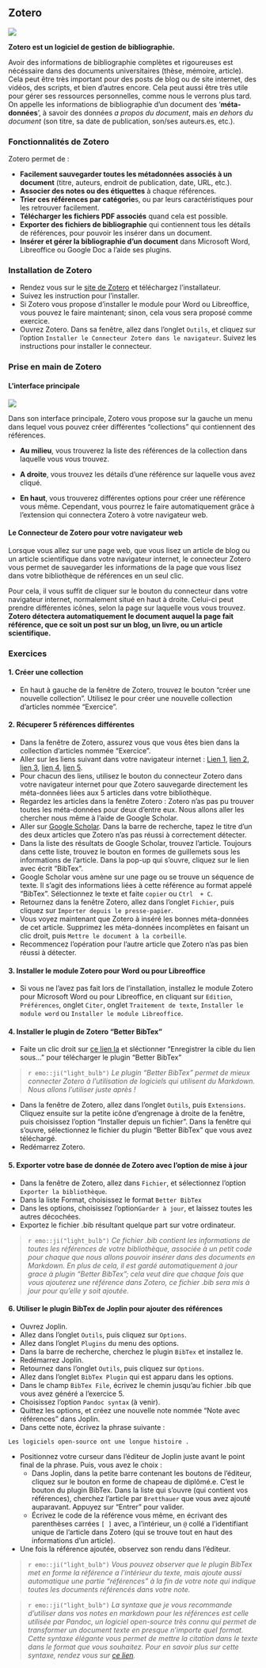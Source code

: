 ## Zotero

![](./imgs/zotero_logo.png)

**Zotero est un logiciel de gestion de bibliographie.**

Avoir des informations de bibliographie complètes et rigoureuses est nécéssaire dans des documents universitaires (thèse, mémoire, article). Cela peut être très important pour des posts de blog ou de site internet, des vidéos, des scripts, et bien d'autres encore. Cela peut aussi être très utile pour gérer ses ressources personnelles, comme nous le verrons plus tard. On appelle les informations de bibliographie d'un document des '**méta-données**', à savoir des données *a propos du document*, mais *en dehors du document* (son titre, sa date de publication, son/ses auteurs.es, etc.).

### Fonctionnalités de Zotero

Zotero permet de :

- **Facilement sauvegarder toutes les métadonnées associés à un document** (titre, auteurs, endroit de publication, date, URL, etc.).
- **Associer des notes ou des étiquettes** à chaque références.
- **Trier ces références par catégorie**s, ou par leurs caractéristiques pour les retrouver facilement.
- **Télécharger les fichiers PDF associés** quand cela est possible.
- **Exporter des fichiers de bibliographie** qui contiennent tous les détails de références, pour pouvoir les insérer dans un document.
- **Insérer et gérer la bibliographie d'un document** dans Microsoft Word, Libreoffice ou Google Doc a l'aide ses plugins.

### Installation de Zotero

- Rendez vous sur le [site de Zotero](https://www.zotero.org/) et téléchargez l'installateur.
- Suivez les instruction pour l'installer.
- Si Zotero vous propose d'installer le module pour Word ou Libreoffice, vous pouvez le faire maintenant; sinon, cela vous sera proposé comme exercice.
- Ouvrez Zotero. Dans sa fenêtre, allez dans l'onglet `Outils`, et cliquez sur l'option `Installer le Connecteur Zotero dans le navigateur`. Suivez les instructions pour installer le connecteur.

### Prise en main de Zotero

#### L'interface principale

![](./imgs/Zotero_interface.jpg)

Dans son interface principale, Zotero vous propose sur la gauche un menu dans lequel vous pouvez créer différentes "collections" qui contiennent des références.

- **Au milieu**, vous trouverez la liste des références de la collection dans laquelle vous vous trouvez.

- **A droite**, vous trouvez les détails d'une référence sur laquelle vous avez cliqué.

- **En haut**, vous trouverez différentes options pour créer une référence vous même. Cependant, vous pourrez le faire automatiquement grâce à l'extension qui connectera Zotero à votre navigateur web.

#### Le Connecteur de Zotero pour votre navigateur web

Lorsque vous allez sur une page web, que vous lisez un article de blog ou un article scientifique dans votre navigateur internet, le connecteur Zotero vous permet de sauvegarder les informations de la page que vous lisez dans votre bibliothèque de références en un seul clic.

Pour cela, il vous suffit de cliquer sur le bouton du connecteur dans votre navigateur internet, normalement situé en haut à droite. Celui-ci peut prendre différentes icônes, selon la page sur laquelle vous vous trouvez. **Zotero détectera automatiquement le document auquel la page fait référence, que ce soit un post sur un blog, un livre, ou un article scientifique.**

### Exercices

#### 1. Créer une collection

- En haut à gauche de la fenêtre de Zotero, trouvez le bouton "créer une nouvelle collection". Utilisez le pour créer une nouvelle collection d'articles nommée "Exercice".

#### 2. Récuperer 5 références différentes

- Dans la fenêtre de Zotero, assurez vous que vous êtes bien dans la collection d'articles nommée "Exercice".
- Aller sur les liens suivant dans votre navigateur internet : [Lien 1](https://pubsonline.informs.org/doi/abs/10.1287/mnsc.1060.0560), [lien 2](https://www.sciencedirect.com/science/article/abs/pii/S0164121202000651), [lien 3](https://www.jstor.org/stable/25148740?seq=1#metadata_info_tab_contents), [lien 4](http://adaptknowledge.com/wp-content/uploads/rapidintake/PI_CL/media/InnArticle.pdf), [lien 5](https://opencommons.uconn.edu/libr_pubs/7/).
- Pour chacun des liens, utilisez le bouton du connecteur Zotero dans votre navigateur internet pour que Zotero sauvegarde directement les méta-données liées aux 5 articles dans votre bibliothèque.
- Regardez les articles dans la fenêtre Zotero : Zotero n'as pas pu trouver toutes les méta-données pour deux d'entre eux. Nous allons aller les chercher nous même à l'aide de Google Scholar.
- Aller sur [Google Scholar](https://scholar.google.ca/). Dans la barre de recherche, tapez le titre d'un des deux articles que Zotero n'as pas réussi à correctement détecter.
- Dans la liste des résultats de Google Scholar, trouvez l'article. Toujours dans cette liste, trouvez le bouton en formes de guillemets sous les informations de l'article. Dans la pop-up qui s'ouvre, cliquez sur le lien avec écrit "BibTex".
- Google Scholar vous amène sur une page ou se trouve un séquence de texte. Il s'agit des informations liées à cette référence au format appelé "BibTex". Sélectionnez le texte et faite `copier` ou `Ctrl  + C`.
- Retournez dans la fenêtre Zotero, allez dans l'onglet `Fichier`, puis cliquez sur `Importer depuis le presse-papier`.
- Vous voyez maintenant que Zotero à inséré les bonnes méta-données de cet article. Supprimez les méta-données incomplètes en faisant un clic droit, puis `Mettre le document à la corbeille`.
- Recommencez l'opération pour l'autre article que Zotero n'as pas bien réussi à détecter.

#### 3. Installer le module Zotero pour Word ou pour Libreoffice

- Si vous ne l'avez pas fait lors de l'installation, installez le module Zotero pour Microsoft Word ou pour Libreoffice, en cliquant sur `Edition`, `Préférences`, onglet `Citer`, onglet `Traitement de texte`, `Installer le module word` ou `Installer le module Libreoffice`.

#### 4. Installer le plugin de Zotero "Better BibTex"

- Faite un clic droit sur [ce lien la](https://github.com/retorquere/zotero-better-bibtex/releases/download/v5.4.7/zotero-better-bibtex-5.4.7.xpi) et sléctionner "Enregistrer la cible du lien sous..." pour télécharger le plugin "Better BibTex"

> `r emo::ji("light_bulb")` *Le plugin "Better BibTex" permet de mieux connecter Zotero à l'utilisation de logiciels qui utilisent du Markdown. Nous allons l'utiliser juste après !*

- Dans la fenêtre de Zotero, allez dans l'onglet `Outils`, puis `Extensions`. Cliquez ensuite sur la petite icône d'engrenage à droite de la fenêtre, puis choisissez l'option "Installer depuis un fichier". Dans la fenêtre qui s'ouvre, sélectionnez le fichier du plugin "Better BibTex" que vous avez téléchargé.
- Redémarrez Zotero.

#### 5. Exporter votre base de donnée de Zotero avec l'option de mise à jour

- Dans la fenêtre de Zotero, allez dans `Fichier`, et sélectionnez l'option `Exporter la bibliothèque`.
- Dans la liste Format, choisissez le format `Better BibTex`
- Dans les options, choisissez l'option` Garder à jour`, et laissez toutes les autres décochées.
- Exportez le fichier .bib résultant quelque part sur votre ordinateur.

> `r emo::ji("light_bulb")` *Ce fichier .bib contient les informations de toutes les références de votre bibliothèque, associée à un petit code pour chaque que nous allons pouvoir insérer dans des documents en Markdown. En plus de cela, il est gardé automatiquement à jour grace à plugin "Better BibTex"; cela veut dire que chaque fois que vous ajouterez une référence dans Zotero, ce fichier .bib sera mis à jour pour qu'elle y soit ajoutée.*

#### 6. Utiliser le plugin BibTex de Joplin pour ajouter des références

- Ouvrez Joplin.
- Allez dans l'onglet `Outils`, puis cliquez sur `Options`.
- Allez dans l'onglet `Plugins` du menu des options.
- Dans la barre de recherche, cherchez le plugin `BibTex` et installez le.
- Redémarrez Joplin.
- Retournez dans l'onglet `Outils`, puis cliquez sur `Options`.
- Allez dans l'onglet `BibTex Plugin` qui est apparu dans les options.
- Dans le champ `BibTex File`, écrivez le chemin jusqu'au fichier .bib que vous avez généré a l'exercice 5.
- Choisissez l'option `Pandoc syntax` (à venir).
- Quittez les options, et créez une nouvelle note nommée "Note avec références" dans Joplin.
- Dans cette note, écrivez la phrase suivante :
```
Les logiciels open-source ont une longue histoire .
```
- Positionnez votre curseur dans l'éditeur de Joplin juste avant le point final de la phrase. Puis, vous avez le choix :
  - Dans Joplin, dans la petite barre contenant les boutons de l'éditeur, cliquez sur le bouton en forme de chapeau de diplômé.e. C'est le bouton du plugin BibTex. Dans la liste qui s'ouvre (qui contient vos références), cherchez l'article par `Bretthauer` que vous avez ajouté auparavant. Appuyez sur "Entrer" pour valider.
  - Écrivez le code de la référence vous même, en écrivant des parenthèses carrées `[ ]` avec, a l'intérieur, un `@` collé a l'identifiant unique de l'article dans Zotero (qui se trouve tout en haut des informations d'un article).
- Une fois la référence ajoutée, observez son rendu dans l'éditeur.

> `r emo::ji("light_bulb")` *Vous pouvez observer que le plugin BibTex met en forme la référence a l'intérieur du texte, mais ajoute aussi automatique une partie "références" à la fin de votre note qui indique toutes les documents référencés dans votre note.*

> `r emo::ji("light_bulb")` *La syntaxe que je vous recommande d'utiliser dans vos notes en markdown pour les références est celle utilisée par Pandoc, un logiciel open-source très connu qui permet de transformer un document texte en presque n'importe quel format. Cette syntaxe élégante vous permet de mettre la citation dans le texte dans le format que vous souhaitez. Pour en savoir plus sur cette syntaxe, rendez vous sur [ce lien](https://pandoc.org/demo/example19/Extension-citations.html).*
